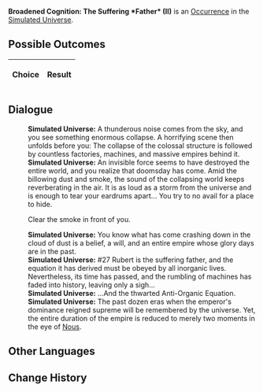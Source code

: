 {{Simulated Universe Event Infobox
|title         = Broadened Cognition: The Suffering *Father* (II)
|image         = Trailblaze Secret 11.png
|type          =
|domains_su    = 
|domains_ext   = 
|domains_swarm = 
|domains_gng   = 
|requirements  =
|prev          = {{tx}}
|next          = {{tx}}
|indexRewards  =
|characters    = Nous
}}
'''Broadened Cognition: The Suffering *Father* (II)''' is an [[Simulated Universe/Occurrence|Occurrence]] in the [[Simulated Universe]].

==Possible Outcomes==
{| class="article-table"
!Choice
!Result

|}

<!--
==Gameplay Notes==

-->
==Dialogue==
{{Dialogue Start}}
:'''Simulated Universe:''' A thunderous noise comes from the sky, and you see something enormous collapse. A horrifying scene then unfolds before you: The collapse of the colossal structure is followed by countless factories, machines, and massive empires behind it.
:'''Simulated Universe:''' An invisible force seems to have destroyed the entire world, and you realize that doomsday has come. Amid the billowing dust and smoke, the sound of the collapsing world keeps reverberating in the air. It is as loud as a storm from the universe and is enough to tear your eardrums apart... You try to no avail for a place to hide.
:{{DIcon|Arrow}} Clear the smoke in front of you.
:'''Simulated Universe:''' You know what has come crashing down in the cloud of dust is a belief, a will, and an entire empire whose glory days are in the past.
:'''Simulated Universe:''' #27 Rubert is the suffering father, and the equation it has derived must be obeyed by all inorganic lives. Nevertheless, its time has passed, and the rumbling of machines has faded into history, leaving only a sigh...
:'''Simulated Universe:''' ...And the thwarted Anti-Organic Equation.
:'''Simulated Universe:''' The past dozen eras when the emperor's dominance reigned supreme will be remembered by the universe. Yet, the entire duration of the empire is reduced to merely two moments in the eye of [[Nous]].
{{Dialogue End}}

==Other Languages==
{{Other Languages
|en    = Broadened Cognition: The Suffering *Father* (II)
|zhs   = 认知拓宽：「受难的*父*」•其二
|zht   = 認知拓寬：「受難的*父*」•其二
|ja    = {{Rubi|認識拡張|にんしきかくちょう}}：「{{Rubi|受難|じゅなん}}する『{{Rubi|慈父|じふ}}』」・その2
|ko    = 인지 확대: 「수난을 당한 *아버지*」•2
|es    = Expansión perceptiva: padre sufridor II
|fr    = Élévation de la conscience : Le *père* qui souffre (II)
|ru    = Расширение сознания: Страдания *отца* II
|th    = ขยายการรับรู้: "*บิดา* ผู้ทุกข์ทน" (II)
|vi    = Mở Rộng Tri Thức: *Người Cha* Đau Khổ 2
|de    = Kognitive Erweiterung: Leiden des *Vaters* (II)
|id    = Ekspansi Kognitif: "Derita *Ayah*" (2)
|pt    = Expansão Cognitiva: O *Pai* Sofredor (II)
}}

==Change History==
{{Change History|1.0}}
